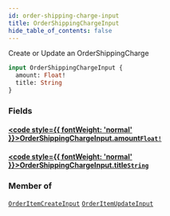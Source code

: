 ```yaml
---
id: order-shipping-charge-input
title: OrderShippingChargeInput
hide_table_of_contents: false
---
```








Create or Update an OrderShippingCharge

```graphql
input OrderShippingChargeInput {
  amount: Float!
  title: String
}
```


### Fields

#### [<code style={{ fontWeight: 'normal' }}>OrderShippingChargeInput.<b>amount</b></code>](#)<Bullet />[`Float!`](/demand/api/graphql-admin/reference/scalars/float) <Badge class="secondary" text="non-null"/> <Badge class="secondary" text="scalar"/>
> 
> 

#### [<code style={{ fontWeight: 'normal' }}>OrderShippingChargeInput.<b>title</b></code>](#)<Bullet />[`String`](/demand/api/graphql-admin/reference/scalars/string) <Badge class="secondary" text="scalar"/>
> 
> 



### Member of

[`OrderItemCreateInput`](/demand/api/graphql-admin/reference/inputs/order-item-create-input)  <Badge class="secondary" text="input"/><Bullet />[`OrderItemUpdateInput`](/demand/api/graphql-admin/reference/inputs/order-item-update-input)  <Badge class="secondary" text="input"/>



